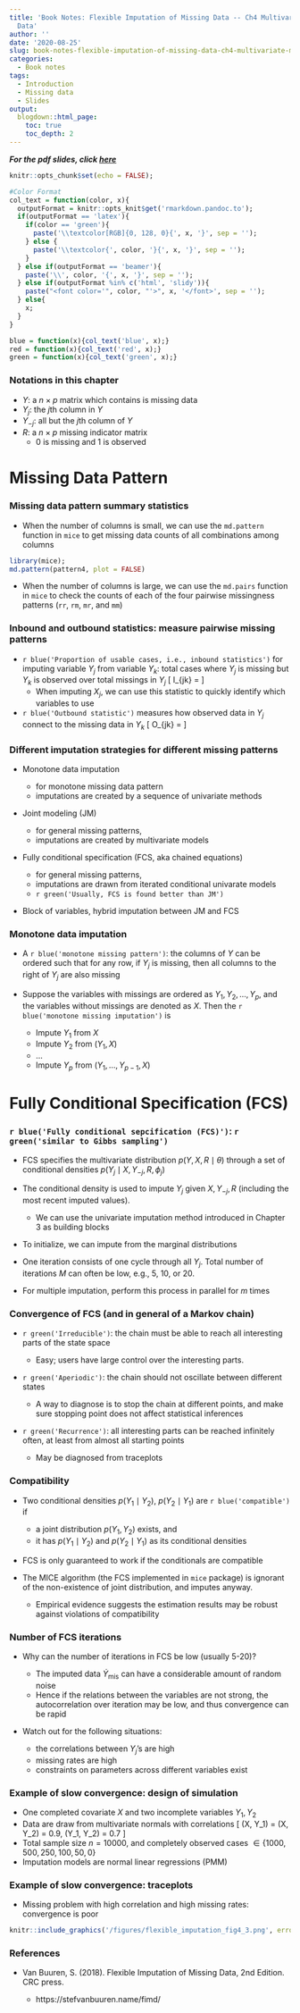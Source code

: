 ```yaml
---
title: 'Book Notes: Flexible Imputation of Missing Data -- Ch4 Multivariate Missing
  Data'
author: ''
date: '2020-08-25'
slug: book-notes-flexible-imputation-of-missing-data-ch4-multivariate-missing-data
categories:
  - Book notes
tags:
  - Introduction
  - Missing data
  - Slides
output:
  blogdown::html_page:
    toc: true
    toc_depth: 2
---
```


***For the pdf slides, click [here](/pdf/081320_imputation_book_ch4.pdf)***

```r
knitr::opts_chunk$set(echo = FALSE);

#Color Format
col_text = function(color, x){
  outputFormat = knitr::opts_knit$get('rmarkdown.pandoc.to');
  if(outputFormat == 'latex'){
    if(color == 'green'){
      paste('\\textcolor[RGB]{0, 128, 0}{', x, '}', sep = '');
    } else {
      paste('\\textcolor{', color, '}{', x, '}', sep = '');
    }
  } else if(outputFormat == 'beamer'){
    paste('\\', color, '{', x, '}', sep = '');
  } else if(outputFormat %in% c('html', 'slidy')){
    paste("<font color='", color, "'>", x, '</font>', sep = '');
  } else{
    x;
  }
}

blue = function(x){col_text('blue', x);}
red = function(x){col_text('red', x);}
green = function(x){col_text('green', x);}
```

### Notations in this chapter

* $Y$: a $n \times p$ matrix which contains is missing data
* $Y_j$: the $j$th column in $Y$
* $Y_{-j}$: all but the $j$th column of $Y$
* $R$: a $n \times p$ missing indicator matrix
    - $0$ is missing and $1$ is observed
    
# Missing Data Pattern

### Missing data pattern summary statistics

* When the number of columns is small, we can use the `md.pattern` function in `mice` to get missing data counts of all combinations among columns

```r
library(mice); 
md.pattern(pattern4, plot = FALSE)
```

* When the number of columns is large, we can use the `md.pairs` function in `mice` to check the counts of each of the four pairwise missingness patterns (`rr`, `rm`, `mr`, and `mm`)

### Inbound and outbound statistics: measure pairwise missing patterns

* `r blue('Proportion of usable cases, i.e., inbound statistics')` for imputing variable $Y_j$ from variable $Y_k$:
total cases where $Y_j$ is missing but $Y_k$ is observed over total missings in $Y_j$
\[
I_{jk} = \frac{\sum_{i=1}^n (1 - r_{ij}) r_{ik}}{\sum_{i=1}^n (1 - r_{ij})}
\]
    - When imputing $X_j$, we can use this statistic to quickly identify which variables to use
    
* `r blue('Outbound statistic')` measures how observed data in $Y_j$ connect to the missing data in $Y_k$
\[
O_{jk} = \frac{\sum_{i=1}^n r_{ij} (1 - r_{ik})}{\sum_{i=1}^n r_{ij}}
\]

### Different imputation strategies for different missing patterns

* Monotone data imputation

    - for monotone missing data pattern
    - imputations are created by a sequence of univariate methods

* Joint modeling (JM)

    - for general missing patterns, 
    - imputations are created by multivariate models

* Fully conditional specification (FCS, aka chained equations)

    - for general missing patterns, 
    - imputations are drawn from iterated conditional univarate models
    - `r green('Usually, FCS is found better than JM')`
    
* Block of variables, hybrid imputation between JM and FCS
    
### Monotone data imputation

* A `r blue('monotone missing pattern')`: the columns of $Y$ can be ordered such that 
for any row, if $Y_j$ is missing, then all columns to the right of $Y_j$ are also missing

* Suppose the variables with missings are ordered as $Y_1, Y_2, \ldots, Y_p$, and 
the variables without missings are denoted as $X$. Then the `r blue('monotone missing imputation')` is

    - Impute $Y_1$ from $X$
    - Impute $Y_2$ from $(Y_1, X)$
    - ...
    - Impute $Y_p$ from $(Y_1, \ldots, Y_{p-1}, X)$
    
# Fully Conditional Specification (FCS)

### `r blue('Fully conditional sepcification (FCS)')`: `r green('similar to Gibbs sampling')`

* FCS specifies the multivariate distribution $p(Y, X, R\mid \theta)$ through a set of conditional densities
$p(Y_j \mid X, Y_{-j}, R, \phi_j)$

* The conditional density is used to impute $Y_j$ given $X, Y_{-j}, R$ (including the most recent imputed values). 
\begin{align*}
\dot{\phi}_j & \sim p(\phi_j \mid Y_j^\text{obs}, \dot{Y}_{-j}, R)\\
\dot{Y}_j & \sim p(Y_j^\text{mis}\mid Y_j^\text{obs}, \dot{Y}_{-j}, R, \phi_j)
\end{align*}
    - We can use the univariate imputation method introduced in Chapter 3 as building blocks

* To initialize, we can impute from the marginal distributions
* One iteration consists of one cycle through all $Y_j$. Total number of iterations $M$ can often be low, e.g., 5, 10, or 20.
* For multiple imputation, perform this process in parallel for $m$ times 

### Convergence of FCS (and in general of a Markov chain)

* `r green('Irreducible')`: the chain must be able to reach all interesting parts of the state space

    - Easy; users have large control over the interesting parts.

* `r green('Aperiodic')`: the chain should not oscillate between different states

    - A way to diagnose is to stop the chain at different points, 
    and make sure stopping point does not affect statistical inferences

* `r green('Recurrence')`: all interesting parts can be reached infinitely often, at least from almost all starting points

    - May be diagnosed from traceplots
    
### Compatibility

* Two conditional densities $p(Y_1 \mid Y_2)$, $p(Y_2 \mid Y_1)$ are `r blue('compatible')` if
    - a joint distribution $p(Y_1, Y_2)$ exists, and
    - it has $p(Y_1 \mid Y_2)$ and $p(Y_2 \mid Y_1)$ as its conditional densities

* FCS is only guaranteed to work if the conditionals are compatible

* The MICE algorithm (the FCS implemented in `mice` package) is ignorant of the non-existence of joint distribution, 
and imputes anyway.

    - Empirical evidence suggests the estimation results may be robust against violations of compatibility
    
### Number of FCS iterations

* Why can the number of iterations in FCS be low (usually 5-20)?

    - The imputed data $\dot{Y}_\text{mis}$ can have a considerable amount of random noise
    - Hence if the relations between the variables are not strong, 
    the autocorrelation over iteration may be low, and thus convergence can be rapid
    
* Watch out for the following situations:

    - the correlations between $Y_j$'s are high
    - missing rates are high
    - constraints on parameters across different variables exist
    
### Example of slow convergence: design of simulation

* One completed covariate $X$ and two incomplete variables $Y_1, Y_2$
* Data are draw from multivariate normals with correlations 
\[
\rho(X, Y_1) = \rho(X, Y_2) = 0.9, \quad
\rho(Y_1, Y_2) = 0.7
\]
* Total sample size $n=10000$, and completely observed cases $\in \{1000, 500, 250, 100, 50, 0\}$
* Imputation models are normal linear regressions (PMM)

### Example of slow convergence: traceplots 

* Missing problem with high correlation and high missing rates: convergence is poor

```r
knitr::include_graphics('/figures/flexible_imputation_fig4_3.png', error = FALSE)
```
    
    
### References

* Van Buuren, S. (2018). Flexible Imputation of Missing Data, 2nd Edition. CRC press.

    - https://stefvanbuuren.name/fimd/
